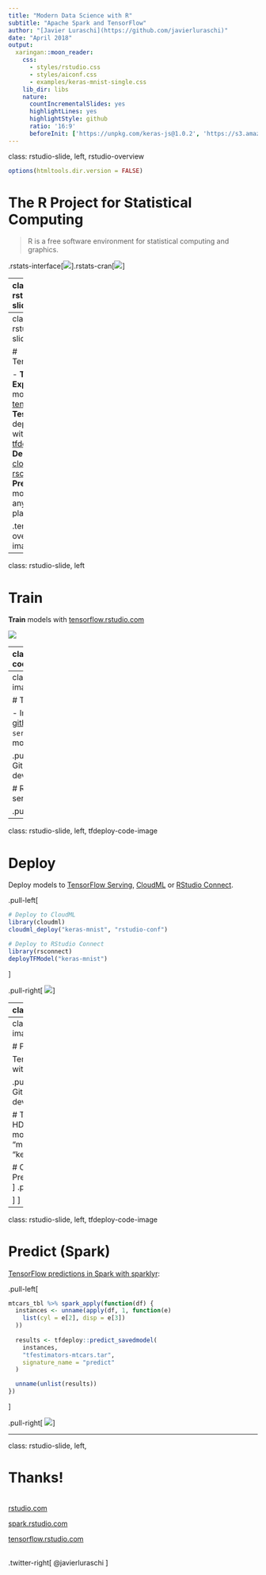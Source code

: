 ```yaml
---
title: "Modern Data Science with R"
subtitle: "Apache Spark and TensorFlow"
author: "[Javier Luraschi](https://github.com/javierluraschi)"
date: "April 2018"
output:
  xaringan::moon_reader:
    css:
      - styles/rstudio.css
      - styles/aiconf.css
      - examples/keras-mnist-single.css
    lib_dir: libs
    nature:
      countIncrementalSlides: yes
      highlightLines: yes
      highlightStyle: github
      ratio: '16:9'
      beforeInit: ['https://unpkg.com/keras-js@1.0.2', 'https://s3.amazonaws.com/javierluraschi/tensorflow-deployment-rstudio-conf/examples/pixels.js', 'https://s3.amazonaws.com/javierluraschi/tensorflow-deployment-rstudio-conf/examples/keras-mnist.js']
---
```

class: rstudio-slide, left, rstudio-overview

```r
options(htmltools.dir.version = FALSE)
```

# The R Project for Statistical Computing

> R is a free software environment for statistical computing and graphics.

.rstats-interface[![](images/rstats-algorithm-interface.png)].rstats-cran[![](images/rstats-cran-downloads.png)]

---
class: rstudio-slide, left

# Apache Spark

.sparklyr-code[
```r
library(sparklyr)                           # R interface to Apache Spark
spark_install()                             # Install Apache Spark
```
]
.sparklyr-code[
```r
sc <- spark_connect(master="local")         # Connect to local instance
```
]
.sparklyr-code[
```r
library(dplyr)                              # Data Manipulation Grammar
mtcars_tbl <- copy_to(sc, mtcars)           # Copy data Spark
mtcars_tbl %>% summarize(n = n())           # Count records
```
]
.sparklyr-code[
```r
mtcars_tbl %>% ml_linear_regression(        # Perform linear regression
  response = "mpg",                         # Response vector
  features = c("wt", "cyl"))                # Features for the model fit
```
]
.sparklyr-code[
```r
spark_apply(mtcars_tbl, I)                  # Run R code in Spark
```
]

---
class: rstudio-slide, left

# TensorFlow

- **Train** and **Export** models with [tensorflow](https://tensorflow.rstudio.com)
- **Test** deployments with [tfdeploy](https://github.com/rstudio/tfdeploy).
- **Deploy** with [cloudml](https://github.com/rstudio/cloudml) and [rsconnect](https://github.com/rstudio/rsconnect).
- **Predict** models from any platform!

.tensorflow-overview-image[
![](images/tensorflow-deployment-goal.png)
]

---
class: rstudio-slide, left

# Train

**Train** models with [tensorflow.rstudio.com](https://tensorflow.rstudio.com)

![](images/tensorflow-deployment-training.png)

---
class: rstudio-slide, left, tfdeploy-code-image

# Export

Use `export_savedmodel()` across Keras, Estimators and the Core API.

.pull-left[
```r
# Keras API
export_savedmodel(model, "mnist")

# Estimator API
export_savedmodel(model, "mtcars")

# Core API
input  <- list(images = x),
output <- list(scores = y)
export_savedmodel(sess, "mnist", input, output)
```
]
.pull-right[
![](images/tensorflow-deployment-export.png)
]

---
class: rstudio-slide, left, tfdeploy-code-image

# Test

- Install `tfdeploy` from [github.com/rstudio/tfdeploy](https://github.com/rstudio/tfdeploy)
- Run `serve_savedmodel()` to serve and test your model:

.pull-left[
```r
# Install tfdeploy from GitHub
devtools::install_github("rstudio/tfdeploy")

# Run local server with model
serve_savedmodel("<model-name>")
```
]

.pull-right[
![](images/tensorflow-deployment-test.png)
]

---
class: rstudio-slide, left, tfdeploy-code-image

# Deploy

Deploy models to [TensorFlow Serving](https://github.com/tensorflow/serving), [CloudML](https://tensorflow.rstudio.com/tools/cloudml/articles/getting_started.html) or [RStudio Connect](https://www.rstudio.com/products/connect/).

.pull-left[
```r
# Deploy to CloudML
library(cloudml)
cloudml_deploy("keras-mnist", "rstudio-conf")
```

```r
# Deploy to RStudio Connect
library(rsconnect)
deployTFModel("keras-mnist")
```
]

.pull-right[
![](images/tensorflow-deployment-connect.png)
]

---
class: rstudio-slide, left

# Predict (REST)

Predict using **any programming language**.

```bash
curl -d @examples/digit-zero.json http://localhost:3939/content/2/predict
```

.thin-block[
![](images/tensorflow-deployment-curl.png)

![](images/tensorflow-deployment-targets.png)

]

---
class: rstudio-slide, left, tfdeploy-code-image

# Predict (JavaScript)

TensorFlow predictions in JavaScript with [kerasjs](https://gist.github.com/rstudio/kerasjs):

.pull-left[
```r
# Install kerasjs from GitHub
devtools::install_github("rstudio/kerasjs")

# Train and Export model from Keras as HDF5
# or use an existing model
model_path <- system.file(
  "models/keras-mnist.hdf5",
  package = "kerasjs"
)

# Convert model to JavaScript and Preview
kerasjs_convert(model_path)
```
]
.pull-right[
.mnist-digits[

]
]

---
class: rstudio-slide, left, tfdeploy-code-image

# Predict (Spark)

[TensorFlow predictions in Spark with sparklyr](https://gist.github.com/javierluraschi/aaf0ef91fcd9e368478bae7e4c883e85):

.pull-left[
```r
mtcars_tbl %>% spark_apply(function(df) {
  instances <- unname(apply(df, 1, function(e) 
    list(cyl = e[2], disp = e[3])
  ))
  
  results <- tfdeploy::predict_savedmodel(
    instances,
    "tfestimators-mtcars.tar",
    signature_name = "predict"
  )

  unname(unlist(results))
})
```
]

.pull-right[
![](images/tensorflow-deployment-sparklyr.png)
]

---
class: rstudio-slide, left,

# Thanks!

<br>
[rstudio.com](https://rstudio.com)

[spark.rstudio.com](https://spark.rstudio.com)

[tensorflow.rstudio.com](https://tensorflow.rstudio.com)

<br>
.twitter-right[
@javierluraschi
]
